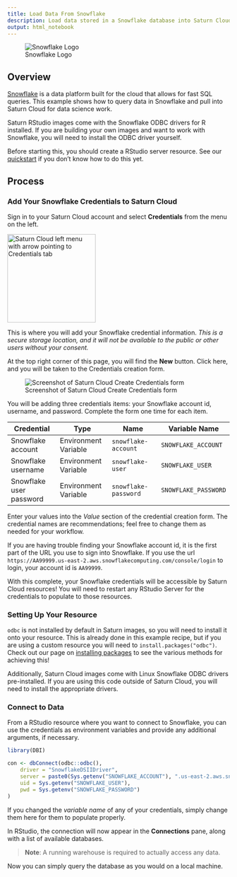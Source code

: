 ```yaml
---
title: Load Data From Snowflake
description: Load data stored in a Snowflake database into Saturn Cloud
output: html_notebook
---
```


![Snowflake Logo](https://saturn-public-assets.s3.us-east-2.amazonaws.com/example-resources/snowflake.png)

## Overview
<a href="https://www.snowflake.com/" target='_blank' rel='noopener'>Snowflake</a> is a data platform built for the cloud that allows for fast SQL queries. This example shows how to query data in Snowflake and pull into Saturn Cloud for data science work.

Saturn RStudio images come with the Snowflake ODBC drivers for R installed. If you are building your own images and want to work with Snowflake, you will need to install the ODBC driver yourself.

Before starting this, you should create a RStudio server resource. See our [quickstart](https://saturncloud.io/docs/start_in_ten/) if you don't know how to do this yet.

## Process

### Add Your Snowflake Credentials to Saturn Cloud
Sign in to your Saturn Cloud account and select **Credentials** from the menu on the left.

<img src="https://saturn-public-assets.s3.us-east-2.amazonaws.com/example-resources/saturn-credentials-arrow.jpeg" style="width:200px;" alt="Saturn Cloud left menu with arrow pointing to Credentials tab" class="doc-image">

This is where you will add your Snowflake credential information. *This is a secure storage location, and it will not be available to the public or other users without your consent.*

At the top right corner of this page, you will find the **New** button. Click here, and you will be taken to the Credentials creation form. 

![Screenshot of Saturn Cloud Create Credentials form](https://saturn-public-assets.s3.us-east-2.amazonaws.com/example-resources/credentials.jpg "doc-image")

You will be adding three credentials items: your Snowflake account id, username, and password. Complete the form one time for each item. 

|  Credential | Type  | Name| Variable Name  |
|---|---|---|---|
| Snowflake account   | Environment Variable  | `snowflake-account` | `SNOWFLAKE_ACCOUNT` 
| Snowflake username | Environment Variable  |`snowflake-user`  | `SNOWFLAKE_USER`
| Snowflake user password  | Environment Variable  |`snowflake-password`  | `SNOWFLAKE_PASSWORD`

Enter your values into the *Value* section of the credential creation form. The credential names are recommendations; feel free to change them as needed for your workflow.

If you are having trouble finding your Snowflake account id, it is the first part of the URL you use to sign into Snowflake. If you use the url `https://AA99999.us-east-2.aws.snowflakecomputing.com/console/login` to login, your account id is `AA99999`.

With this complete, your Snowflake credentials will be accessible by Saturn Cloud resources! You will need to restart any RStudio Server for the credentials to populate to those resources.

### Setting Up Your Resource
`odbc` is not installed by default in Saturn images, so you will need to install it onto your resource. This is already done in this example recipe, but if you are using a custom resource you will need to `install.packages("odbc")`. Check out our page on [installing packages](https://saturncloud.io/docs/using-saturn-cloud/install-packages/) to see the various methods for achieving this!

Additionally, Saturn Cloud images come with Linux Snowflake ODBC drivers pre-installed. If you are using this code outside of Saturn Cloud, you will need to install the appropriate drivers.

### Connect to Data

From a RStudio resource where you want to connect to Snowflake, you can use the credentials as environment variables and provide any additional arguments, if necessary.


```r
library(DBI)

con <- dbConnect(odbc::odbc(),
    driver = "SnowflakeDSIIDriver",
    server = paste0(Sys.getenv("SNOWFLAKE_ACCOUNT"), ".us-east-2.aws.snowflakecomputing.com"),
    uid = Sys.getenv("SNOWFLAKE_USER"),
    pwd = Sys.getenv("SNOWFLAKE_PASSWORD")
)
```

If you changed the *variable name* of any of your credentials, simply change them here for them to populate properly.

In RStudio, the connection will now appear in the **Connections** pane, along with a list of available databases.

> **Note**: A running warehouse is required to actually access any data.

Now you can simply query the database as you would on a local machine.